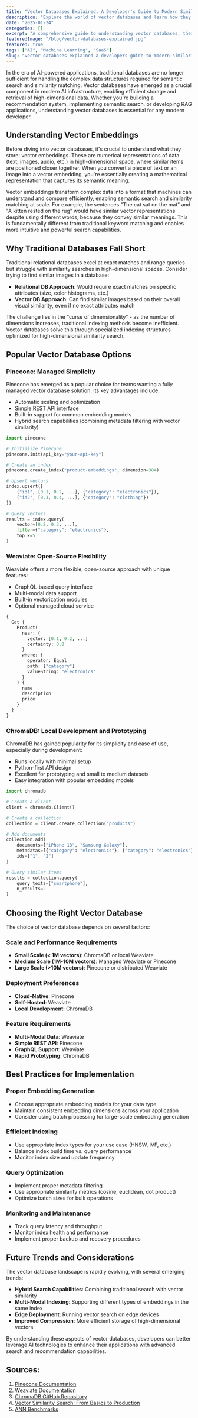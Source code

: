 ```yaml
---
title: "Vector Databases Explained: A Developer's Guide to Modern Similarity Search"
description: "Explore the world of vector databases and learn how they power modern AI applications. From Pinecone to Weaviate and ChromaDB, discover how to choose and implement the right vector database for your projects."
date: "2025-01-24"
categories: []
excerpt: "A comprehensive guide to understanding vector databases, their role in AI applications, and how to choose between popular options like Pinecone, Weaviate, and ChromaDB for your specific use case."
featuredImage: "/blog/vector-databases-explained.jpg"
featured: true
tags: ["AI", "Machine Learning", "SaaS"]
slug: "vector-databases-explained-a-developers-guide-to-modern-similarity-search"
---
```


In the era of AI-powered applications, traditional databases are no longer sufficient for handling the complex data structures required for semantic search and similarity matching. Vector databases have emerged as a crucial component in modern AI infrastructure, enabling efficient storage and retrieval of high-dimensional data. Whether you're building a recommendation system, implementing semantic search, or developing RAG applications, understanding vector databases is essential for any modern developer.

## Understanding Vector Embeddings

Before diving into vector databases, it's crucial to understand what they store: vector embeddings. These are numerical representations of data (text, images, audio, etc.) in high-dimensional space, where similar items are positioned closer together. When you convert a piece of text or an image into a vector embedding, you're essentially creating a mathematical representation that captures its semantic meaning.

Vector embeddings transform complex data into a format that machines can understand and compare efficiently, enabling semantic search and similarity matching at scale. For example, the sentences "The cat sat on the mat" and "A kitten rested on the rug" would have similar vector representations despite using different words, because they convey similar meanings. This is fundamentally different from traditional keyword matching and enables more intuitive and powerful search capabilities.

## Why Traditional Databases Fall Short

Traditional relational databases excel at exact matches and range queries but struggle with similarity searches in high-dimensional spaces. Consider trying to find similar images in a database:

- **Relational DB Approach**: Would require exact matches on specific attributes (size, color histograms, etc.)
- **Vector DB Approach**: Can find similar images based on their overall visual similarity, even if no exact attributes match

The challenge lies in the "curse of dimensionality" - as the number of dimensions increases, traditional indexing methods become inefficient. Vector databases solve this through specialized indexing structures optimized for high-dimensional similarity search.

## Popular Vector Database Options

### Pinecone: Managed Simplicity

Pinecone has emerged as a popular choice for teams wanting a fully managed vector database solution. Its key advantages include:

- Automatic scaling and optimization
- Simple REST API interface
- Built-in support for common embedding models
- Hybrid search capabilities (combining metadata filtering with vector similarity)

```python
import pinecone

# Initialize Pinecone
pinecone.init(api_key="your-api-key")

# Create an index
pinecone.create_index("product-embeddings", dimension=384)

# Upsert vectors
index.upsert([
    ("id1", [0.1, 0.2, ...], {"category": "electronics"}),
    ("id2", [0.3, 0.4, ...], {"category": "clothing"})
])

# Query vectors
results = index.query(
    vector=[0.2, 0.3, ...],
    filter={"category": "electronics"},
    top_k=5
)
```

### Weaviate: Open-Source Flexibility

Weaviate offers a more flexible, open-source approach with unique features:

- GraphQL-based query interface
- Multi-modal data support
- Built-in vectorization modules
- Optional managed cloud service

```graphql
{
  Get {
    Product(
      near: {
        vector: [0.1, 0.2, ...]
        certainty: 0.8
      }
      where: {
        operator: Equal
        path: ["category"]
        valueString: "electronics"
      }
    ) {
      name
      description
      price
    }
  }
}
```

### ChromaDB: Local Development and Prototyping

ChromaDB has gained popularity for its simplicity and ease of use, especially during development:

- Runs locally with minimal setup
- Python-first API design
- Excellent for prototyping and small to medium datasets
- Easy integration with popular embedding models

```python
import chromadb

# Create a client
client = chromadb.Client()

# Create a collection
collection = client.create_collection("products")

# Add documents
collection.add(
    documents=["iPhone 13", "Samsung Galaxy"],
    metadatas=[{"category": "electronics"}, {"category": "electronics"}],
    ids=["1", "2"]
)

# Query similar items
results = collection.query(
    query_texts=["smartphone"],
    n_results=2
)
```

## Choosing the Right Vector Database

The choice of vector database depends on several factors:

### Scale and Performance Requirements

- **Small Scale (< 1M vectors)**: ChromaDB or local Weaviate
- **Medium Scale (1M-10M vectors)**: Managed Weaviate or Pinecone
- **Large Scale (>10M vectors)**: Pinecone or distributed Weaviate

### Deployment Preferences

- **Cloud-Native**: Pinecone
- **Self-Hosted**: Weaviate
- **Local Development**: ChromaDB

### Feature Requirements

- **Multi-Modal Data**: Weaviate
- **Simple REST API**: Pinecone
- **GraphQL Support**: Weaviate
- **Rapid Prototyping**: ChromaDB

## Best Practices for Implementation

### Proper Embedding Generation

- Choose appropriate embedding models for your data type
- Maintain consistent embedding dimensions across your application
- Consider using batch processing for large-scale embedding generation

### Efficient Indexing

- Use appropriate index types for your use case (HNSW, IVF, etc.)
- Balance index build time vs. query performance
- Monitor index size and update frequency

### Query Optimization

- Implement proper metadata filtering
- Use appropriate similarity metrics (cosine, euclidean, dot product)
- Optimize batch sizes for bulk operations

### Monitoring and Maintenance

- Track query latency and throughput
- Monitor index health and performance
- Implement proper backup and recovery procedures

## Future Trends and Considerations

The vector database landscape is rapidly evolving, with several emerging trends:

- **Hybrid Search Capabilities**: Combining traditional search with vector similarity
- **Multi-Modal Indexing**: Supporting different types of embeddings in the same index
- **Edge Deployment**: Running vector search on edge devices
- **Improved Compression**: More efficient storage of high-dimensional vectors

By understanding these aspects of vector databases, developers can better leverage AI technologies to enhance their applications with advanced search and recommendation capabilities.

## Sources:

1. [Pinecone Documentation](https://docs.pinecone.io/)
2. [Weaviate Documentation](https://weaviate.io/developers/weaviate)
3. [ChromaDB GitHub Repository](https://github.com/chroma-core/chroma)
4. [Vector Similarity Search: From Basics to Production](https://arxiv.org/abs/2307.11926)
5. [ANN Benchmarks](http://ann-benchmarks.com/)
